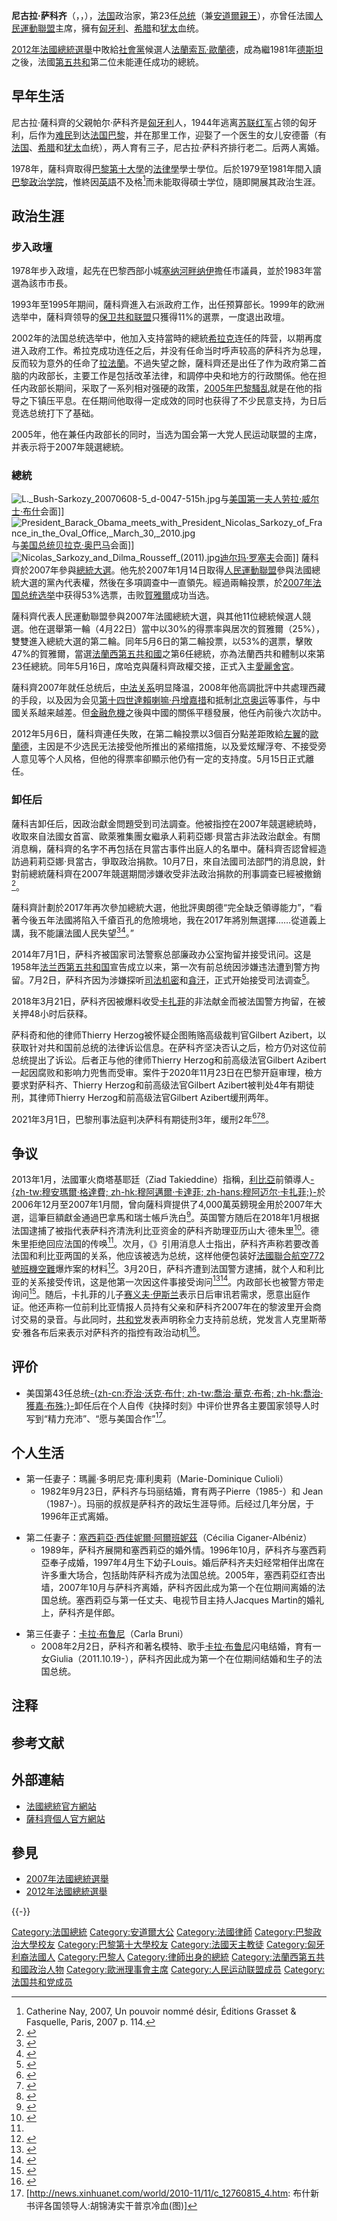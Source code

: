 {{noteTA
|T=zh-hans:尼古拉·萨科齐;zh-hk:尼古拉·薩爾科齊;zh-tw:尼古拉·薩科吉;zh-hant:尼古拉·薩科齊;
|G1=PP
|1=zh-hans:多米尼克·德维尔潘;zh-hk:多明尼克·德維爾潘;zh-tw:多明尼克·德維勒班;
|2=zh-tw:尚-皮耶·哈發林;zh-cn:让-皮埃尔·拉法兰;zh-hant:尚-比耶·拉法蘭;
|3=zh-tw:巴拉杜;zh-hant:巴拉迪爾;zh-hans:巴拉迪尔;
|4=zh-hans:弗朗索瓦·菲永;zh-hk:法蘭索瓦·菲永;zh-tw:法蘭索瓦·費雍;
}}
{{Infobox President
|name           = 尼古拉·萨科齐
|original_name  = {{lang|fr|Nicolas Sarkozy}}
|image          =Nicolas Sarkozy in 2010.jpg
|caption        = 
|birth_name     = Nicolas Paul Stéphane Sarközy de Nagy-Bocsa
|office         = {{flagicon|FRA}} [[法国总统列表|第23任]][[法国总统|法国总统]]
|premier        = [[弗朗索瓦·菲永|弗朗索瓦·菲永]] 
|term_start     = 2007年5月16日
|term_end       = 2012年5月15日
|predecessor    = [[雅克·希拉克|雅克·希拉克]]
|successor      = [[法蘭索瓦·歐蘭德|法蘭索瓦·歐蘭德]]
|office1        = [[安道尔親王|安道尔親王]]
|primeminister1 = [[阿尔韦特·平塔特|阿尔韦特·平塔特]]<br />[[Jaume_Bartumeu|Jaume Bartumeu]]<br />[[Pere_López_Agràs|Pere López Agràs]] <small>(代理)</small><br />[[Antoni_Martí|Antoni Martí]]
|alongside1     = [[霍安·恩里克·比韦斯·西西利亚|祖安·西西利亚]]
|term_start1    = 2007年5月16日
|term_end1      = 2012年5月15日
|predecessor1   = [[雅克·希拉克|雅克·希拉克]]
|successor1     = [[法蘭索瓦·歐蘭德|法蘭索瓦·歐蘭德]]
|office2        = [[法國内政部|法國内政部部長]]
|premier2       = [[多米尼克·德维尔潘|多米尼克·德维尔潘]]
|term_start2    = 2005年6月2日
|term_end2      = 2007年3月26日
|predecessor2   = [[多米尼克·德维尔潘|多米尼克·德维尔潘]]
|successor2     = [[François_Baroin|François Baroin]]
|premier3       = [[让-皮埃尔·拉法兰|让-皮埃尔·拉法兰]]
|term_start3    = 2002年5月7日
|term_end3      = 2004年3月30日
|predecessor3   = [[Daniel_Vaillant|Daniel Vaillant]]
|successor3     = [[多米尼克·德维尔潘|多米尼克·德维尔潘]]
|office4        = [[法國|法國]][[法國經濟财政部|經濟财政部部長]]
|premier4       = [[让-皮埃尔·拉法兰|让-皮埃尔·拉法兰]]
|term_start4    = 2004年3月31日
|term_end4      = 2004年11月29日
|predecessor4   = [[Francis_Mer|Francis Mer]]
|successor4     = [[Hervé_Gaymard|Hervé Gaymard]]
|office5        = [[法國預算部|法國預算部部長]]
|premier5       = [[爱德华·巴拉迪尔|爱德华·巴拉迪尔]]
|term_start5    = 1993年3月30日
|term_end5      = 1995年5月11日
|predecessor5   = [[Michel_Charasse|Michel Charasse]]
|successor5     = [[François_d'Aubert|François d'Aubert]]
|office6        = [[塞纳河畔讷伊市长|塞纳河畔讷伊市长]]
|term_start6    = 1983年4月14日
|term_end6      = 2002年5月7日
|predecessor6   = [[Achille_Peretti|Achille Peretti]]
|successor6     = [[Louis-Charles_Bary|Louis-Charles Bary]]
|birth_date     = {{birth date and age|1955|1|28}}
|birth_place    = {{FRA}}[[巴黎|巴黎]]
|death_date     = 
|death_place    = 
|party          = [[保卫共和联盟|保卫共和联盟]] <small>(2002年以前)</small><br />[[人民运动联盟|人民运动联盟]] <small>(2002年-2015年5月30日)</small><br />[[共和黨_(法國)|共和党]] <small>(2015年5月30日至今)</small>
|spouse         = {{marriage|瑪麗·多米尼克·庫利奧莉|1982|1996|reason=divorced}}<br>{{marriage|[[瑟西莉雅·亞提亞斯|西西莉亞·西佳妮爾-阿爾班妮茲]]|1996|2007|reason=divorced}}<br />{{marriage|[[卡拉·布魯尼|卡拉·布魯尼]]|2008}}
|children       = Pierre <small>(庫利奧莉生)</small><br />Jean <small>(庫利奧莉生)</small><br />Louis <small>(西佳妮爾-阿爾班妮茲生)</small><br />Giulia <small>(布魯尼生)</small>
|residence      = 
|religion       = [[天主教|天主教]]
|alma_mater     = [[巴黎第十大学|巴黎第十大学]]<br />[[巴黎政治大学|巴黎政治大学]]
|signature      = Nicolas Sarkozy signature.svg
|website        = [http://www.sarkozy.fr/home/ 官方网站]{{dead link|date=2017年12月 |bot=InternetArchiveBot |fix-attempted=yes }}
}}

{{各地中文名
| 名詞   = {{lang|fr|Sarkozy}}
| 圖像   = 
| 說明   = 
| 大陸   = 萨科齐{{NoteTag|最初，中国国内按照法语译名规范将其译为“尼古拉·萨尔科齐”<ref>{{Cite web |url = http://www.people.com.cn/GB/guoji/14549/2426433.html |title = 人民特稿：萨尔科齐重任在肩 |author = 杨汝生、徐冬梅 |date = 2004-04-03 |publisher = 人民网 |language = zh-cn |accessdate = 2020-06-06 |archive-date = 2020-06-06 |archive-url = https://web.archive.org/web/20200606055322/http://www.people.com.cn/GB/guoji/14549/2426433.html |dead-url = no }}</ref><ref>{{Cite web |url = http://www.cctv.com/program/dysj/20070116/100894.shtml |title = 法国：执政党选出萨尔科齐作为总统候选人 |author = 李琳 |date = 2007-01-15 |publisher = CCTV.com |language = zh-cn |accessdate = 2020-06-06 |archive-date = 2020-06-06 |archive-url = https://web.archive.org/web/20200606055324/http://www.cctv.com/program/dysj/20070116/100894.shtml |dead-url = no }}</ref><ref>{{Cite web |url = http://fr.mofcom.gov.cn/aarticle/jmxw/200705/20070504639304.html |title = 萨尔科齐称要成为所有法国人的总统 |author = 张伯辉 |date = 2007-05-08 |publisher = [[中华人民共和国商务部|中华人民共和国商务部]] |language = zh-cn |accessdate = 2020-06-06 |archive-date = 2020-06-06 |archive-url = https://web.archive.org/web/20200606055331/http://fr.mofcom.gov.cn/aarticle/jmxw/200705/20070504639304.html |dead-url = no }}</ref>。在其当选总统后，法国政府要求中方将其中文译名更改为“尼古拉·萨科齐”，中方考虑其刚就任总统，影响力远非以往，因此同意更改其中文译名<ref>{{Cite web |url = http://ngdsb.hinews.cn/html/2009-11/29/content_175983.htm |title = 外国政要中文译名谁来定？ |author =  |date = 2009-11-29 |publisher = 南国都市报 |language = zh-cn |accessdate = 2020-06-06 |archive-date = 2020-06-06 |archive-url = https://web.archive.org/web/20200606055325/http://ngdsb.hinews.cn/html/2009-11/29/content_175983.htm |dead-url = no }}</ref>。}}
| 臺灣   = 薩科吉<ref>{{Cite web |url=http://www.mofa.gov.tw/mobile/News_Content.aspx?s=2DF5518A472E0E63 |title=中華民國外交部 |accessdate=2015-09-28 |archive-date=2015-09-29 |archive-url=https://web.archive.org/web/20150929064218/http://www.mofa.gov.tw/mobile/News_Content.aspx?s=2DF5518A472E0E63 |dead-url=no }}</ref>、沙柯吉<ref>{{Cite web |url=http://www3.cna.com.tw/search/hysearchws.aspx?q=Nicolas+Sarkozy |title=中央通訊社 |accessdate=2017-04-17 |archive-date=2017-04-18 |archive-url=https://web.archive.org/web/20170418081828/http://www3.cna.com.tw/search/hysearchws.aspx?q=Nicolas+Sarkozy |dead-url=no }}</ref>
| 香港   = 薩爾科齊
| 澳門   = 
| 新加坡 = 
| 大馬   = 
}}
'''尼古拉·萨科齐'''（{{lang-fr|'''Nicolas Sarközy'''}}，{{IPA-fr|ni.kɔ.la saʁ.kɔ.zi|lang|Sarkozy.ogg}}，{{bd|1955年|1月28日|catIdx=Sarkozy, Nicolas}}），[[法国|法国]]政治家，第23任[[法国总统|总统]]（兼[[安道爾親王|安道爾親王]]），亦曾任法國[[人民運動聯盟|人民運動聯盟]]主席，擁有[[匈牙利|匈牙利]]、[[希腊|希腊]]和[[犹太|犹太]]血统。

[[2012年法國總統選舉|2012年法國總統選舉]]中敗給[[社會黨_(法國)|社會黨]]候選人[[法蘭索瓦·歐蘭德|法蘭索瓦·歐蘭德]]，成為繼1981年[[德斯坦|德斯坦]]之後，法國[[法蘭西第五共和國|第五共和]]第二位未能連任成功的總統。

== 早年生活 ==
尼古拉·薩科齊的父親帕尔·萨科齐是[[匈牙利|匈牙利]]人，1944年逃离[[苏联红军|苏联红军]]占领的匈牙利，后作为[[难民|难民]]到达[[法国|法国]][[巴黎|巴黎]]，并在那里工作，迎娶了一个医生的女儿安德蕾（有[[法国|法国]]、[[希腊|希腊]]和[[犹太|犹太]]血统），两人育有三子，尼古拉·萨科齐排行老二。后两人离婚。

1978年，薩科齊取得[[巴黎第十大學|巴黎第十大學]]的[[法律學|法律學]]學士學位。后於1979至1981年間入讀[[巴黎政治学院|巴黎政治学院]]，惟終因[[英語|英語]]不及格<ref> Catherine Nay, 2007, Un pouvoir nommé désir, Éditions Grasset & Fasquelle, Paris, 2007 p. 114.</ref>而未能取得碩士学位，隨即開展其政治生涯。

== 政治生涯 ==
=== 步入政壇 ===
1978年步入政壇，起先在巴黎西部小城[[塞纳河畔纳伊|塞纳河畔纳伊]]擔任市議員，並於1983年當選為該市市長。

1993年至1995年期间，薩科齊進入右派政府工作，出任预算部长。1999年的欧洲选举中，薩科齊领导的[[保卫共和联盟|保卫共和联盟]]只獲得11%的選票，一度退出政壇。

2002年的法国总统选举中，他加入支持當時的總統[[希拉克|希拉克]]连任的阵营，以期再度进入政府工作。希拉克成功连任之后，并没有任命当时呼声较高的萨科齐为总理，反而较为意外的任命了[[让-皮埃尔·拉法兰|拉法蘭]]。不過失望之餘，薩科齊还是出任了作为政府第二首脑的内政部长，主要工作是包括改革法律，和調停中央和地方的行政關係。他在担任内政部长期间，采取了一系列相对强硬的政策，[[2005年法国骚乱|2005年巴黎騷乱]]就是在他的指导之下镇压平息。在任期间他取得一定成效的同时也获得了不少民意支持，为日后竞选总统打下了基础。

2005年，他在兼任内政部长的同时，当选为国会第一大党人民运动联盟的主席，并表示将于2007年競選總統。

=== 總統 ===
{{seealso|2007年法國總統選舉|2012年法國總統選舉}}
[[File:L._Bush-Sarkozy_20070608-5_d-0047-515h.jpg|thumb]]与[[美国第一夫人|美国第一夫人]][[劳拉·威尔士·布什|劳拉·威尔士·布什]]会面]] 
[[File:President_Barack_Obama_meets_with_President_Nicolas_Sarkozy_of_France_in_the_Oval_Office,_March_30,_2010.jpg|thumb]]与[[美国总统|美国总统]][[贝拉克·奥巴马|贝拉克·奥巴马]]会面]] 
[[File:Nicolas_Sarkozy_and_Dilma_Rousseff_(2011).jpg|thumb]][[迪尔玛·罗塞夫|迪尔玛·罗塞夫]]会面]]
薩科齊於2007年參與[[2007年法國總統選舉|總統大選]]。他先於2007年1月14日取得[[人民運動聯盟|人民運動聯盟]]參與法國總統大選的黨內代表權，然後在多項調查中一直領先。經過兩輪投票，於[[2007年法国总统选举|2007年法国总统选举]]中获得53%选票，击败[[塞格琳·羅雅爾|賀雅爾]]成功当选。

薩科齊代表人民運動聯盟參與2007年法國總統大選，與其他11位總統候選人競選。他在選舉第一輪（4月22日）當中以30%的得票率與居次的賀雅爾（25%），雙雙進入總統大選的第二輪。同年5月6日的第二輪投票，以53%的選票，擊敗47%的賀雅爾，當選[[法蘭西第五共和國|法蘭西第五共和國]]之第6任總統，亦為法蘭西共和體制以來第23任總統。同年5月16日，席哈克與薩科齊政權交接，正式入主[[愛麗舍宮|愛麗舍宮]]。

薩科齊2007年就任总统后，[[中法关系|中法关系]]明显降温，2008年他高調批評中共處理西藏的手段，以及因为会见[[第十四世達賴喇嘛·丹增嘉措|第十四世達賴喇嘛·丹增嘉措]]和抵制[[北京奥运|北京奥运]]等事件，与中國关系越来越差。但[[金融危機|金融危機]]之後與中國的關係平穩發展，他任內前後六次訪中。

2012年5月6日，薩科齊連任失敗，在第二輪投票以3個百分點差距敗給[[左翼|左翼]]的[[弗朗索瓦·奥朗德|歐蘭德]]，主因是不少选民无法接受他所推出的紧缩措施，以及爱炫耀浮夸、不接受旁人意见等个人风格，但他的得票率卻顯示他仍有一定的支持度。5月15日正式離任。

=== 卸任后 ===
薩科吉卸任后，因政治獻金問題受到司法調查。他被指控在2007年競選總統時，收取來自法國女首富、歐萊雅集團女繼承人莉莉亞娜·貝當古非法政治獻金。有關消息稱，薩科齊的名字不再包括在貝當古事件出庭人的名單中。薩科齊否認曾經造訪過莉莉亞娜·貝當古，爭取政治捐款。10月7日，來自法國司法部門的消息說，針對前總統薩科齊在2007年競選期間涉嫌收受非法政治捐款的刑事調查已經被撤銷<ref>{{Cite web |url=http://gb.cri.cn/42071/2013/10/08/6651s4275352.htm |title=法國撤銷對前總統薩科齊指控 有望重返政壇 |accessdate=2016-05-18 |archive-date=2017-01-11 |archive-url=https://web.archive.org/web/20170111202813/http://gb.cri.cn/42071/2013/10/08/6651s4275352.htm |dead-url=no }}</ref>。

薩科齊計劃於2017年再次參加總統大選，他批評奧朗德“完全缺乏領導能力”，“看著今後五年法國將陷入千瘡百孔的危險境地，我在2017年將別無選擇……從道義上講，我不能讓法國人民失望<ref>{{Cite web |url=http://gb.cri.cn/42071/2013/05/08/5105s4108195.htm |title=薩科齊批奧朗德無用 稱自己或“被迫”重出江湖(圖) |accessdate=2016-05-18 |archive-date=2017-01-11 |archive-url=https://web.archive.org/web/20170111202817/http://gb.cri.cn/42071/2013/05/08/5105s4108195.htm |dead-url=no }}</ref><ref>{{Cite web |url=http://www.epochtimes.com/gb/13/12/16/n4035128.htm |title=法国前总统萨科齐：不得不重返政坛 这是宿命! |accessdate=2013-12-25 |archive-date=2013-12-26 |archive-url=https://web.archive.org/web/20131226045802/http://www.epochtimes.com/gb/13/12/16/n4035128.htm |dead-url=no }}</ref>。” 

2014年7月1日，萨科齐被国家司法警察总部廉政办公室拘留并接受讯问。这是1958年[[法兰西第五共和国|法兰西第五共和国]]宣告成立以来，第一次有前总统因涉嫌违法遭到警方拘留。7月2日，萨科齐因为涉嫌探听[[司法机密|司法机密]]和[[貪汙|貪汙]]，正式开始接受司法调查<ref>{{Cite web |url=http://news.163.com/14/0703/12/A07SOCTN00014JB5.html |title=萨科齐涉貪案震动法国政坛 |access-date=2014-07-03 |archive-url=https://web.archive.org/web/20140714232102/http://news.163.com/14/0703/12/A07SOCTN00014JB5.html |archive-date=2014-07-14 |dead-url=yes }}</ref>。

2018年3月21日，萨科齐因被爆料收受[[卡扎菲|卡扎菲]]的非法献金而被法国警方拘留，在被关押48小时后获释。

萨科奇和他的律师Thierry Herzog被怀疑企图贿赂高级裁判官Gilbert Azibert，以获取针对共和国前总统的法律诉讼信息。在萨科齐坚决否认之后，检方仍对这位前总统提出了诉讼。后者正与他的律师Thierry Herzog和前高级法官Gilbert Azibert一起因腐败和影响力兜售而受审。案件于2020年11月23日在巴黎开庭审理，檢方要求對萨科齐、Thierry Herzog和前高级法官Gilbert Azibert被判处4年有期徒刑，其律师Thierry Herzog和前高级法官Gilbert Azibert缓刑两年。<p>2021年3月1日，巴黎刑事法庭判决萨科有期徒刑3年，缓刑2年<ref>{{Cite web|title=貪腐以權謀私罪成 法國前總統薩爾科齊坐牢|url=https://guangming.com.my/%e8%b2%aa%e8%85%90%e4%bb%a5%e6%ac%8a%e8%ac%80%e7%a7%81%e7%bd%aa%e6%88%90-%e6%b3%95%e5%9c%8b%e5%89%8d%e7%b8%bd%e7%b5%b1%e8%96%a9%e7%88%be%e7%a7%91%e9%bd%8a%e5%9d%90%e7%89%a2|accessdate=2021-04-20|work=光明日报|language=zh-TW|archive-date=2021-04-23|archive-url=https://web.archive.org/web/20210423112727/https://guangming.com.my/%E8%B2%AA%E8%85%90%E4%BB%A5%E6%AC%8A%E8%AC%80%E7%A7%81%E7%BD%AA%E6%88%90-%E6%B3%95%E5%9C%8B%E5%89%8D%E7%B8%BD%E7%B5%B1%E8%96%A9%E7%88%BE%E7%A7%91%E9%BD%8A%E5%9D%90%E7%89%A2|dead-url=no}}</ref><ref>{{Cite web|title=贪腐以权谋私罪成 法国前总统萨尔科齐坐牢 - 国际新闻  带你看世界 - 星洲网 Sin Chew Daily|url=https://amp.sinchew.com.my/content/content_2435779.html|accessdate=2021-04-20|work=amp.sinchew.com.my|archive-date=2021-04-23|archive-url=https://web.archive.org/web/20210423110352/https://amp.sinchew.com.my/content/content_2435779.html|dead-url=no}}</ref><ref>{{Cite web|title=萨尔科齐贪污罪成 或成首位服刑法国前总统|url=https://www.enanyang.my/node/388254|accessdate=2021-04-20|date=2021-03-02|work=www.enanyang.my|language=zh-hans}}</ref>。

== 争议 ==
2013年1月，法國軍火商塔基耶廷（Ziad Takieddine）指稱，[[利比亞|利比亞]]前領導人[[穆阿迈尔·卡扎菲|-{zh-tw:穆安瑪爾·格達費; zh-hk:穆阿邁爾·卡達菲; zh-hans:穆阿迈尔·卡扎菲;}-]]於2006年12月至2007年1月間，曾向薩科齊提供了4,000萬英鎊現金用於2007年大選，這筆巨額獻金通過巴拿馬和瑞士帳戶洗白<ref>{{citeweb|url=http://www.dailymail.co.uk/news/article-2256205/Nicolas-Sarkozy-took-40m-Colonel-Gaddafi-fund-2007-election-campaign.html|title=Nicolas Sarkozy 'took £40m from Colonel Gaddafi to fund 2007 election campaign'|date=2013-01-02|accessdate=2013-01-04|archive-date=2013-01-04|archive-url=https://web.archive.org/web/20130104025852/http://www.dailymail.co.uk/news/article-2256205/Nicolas-Sarkozy-took-40m-Colonel-Gaddafi-fund-2007-election-campaign.html|dead-url=no}}</ref>。英国警方随后在2018年1月根据法国{{le|欧洲逮捕令|European Arrest Warrant}}逮捕了被指代表萨科齐清洗利比亚资金的萨科齐助理亚历山大·德朱里<ref name="france3533">{{cite news|title=UK arrests French suspect in Sarkozy financing probe|url=http://www.france24.com/en/20180108-france-businessman-arrested-london-linked-sarkozy-2007-presidential-campaign|accessdate=2018-01-09|work=France24|date=2018-03-20|archive-date=2018-01-08|archive-url=https://web.archive.org/web/20180108184906/http://www.france24.com/en/20180108-france-businessman-arrested-london-linked-sarkozy-2007-presidential-campaign|dead-url=no}}</ref>。德朱里拒绝回应法国的传唤<ref name="france3533"/>。次月，《{{le|中东时报|Asharq Al-Awsat}}》引用消息人士指出，萨科齐声称若要改善法国和利比亚两国的关系，他应该被选为总统，这样他便包装好[[法國聯合航空772號班機空難|法國聯合航空772號班機空難]]爆炸案的材料<ref>{{cite news|title=Qaddafi regime funded presidential campaigns in US, Ukraine, France|url=https://www.thenational.ae/world/qaddafi-regime-funded-presidential-campaigns-in-us-ukraine-france-1.706025|accessdate=2018-03-20|work=The National (Abu Dhabi)|date=2018-02-19|archive-date=2018-03-20|archive-url=https://web.archive.org/web/20180320170755/https://www.thenational.ae/world/qaddafi-regime-funded-presidential-campaigns-in-us-ukraine-france-1.706025|dead-url=no}}</ref>。3月20日，萨科齐遭到法国警方逮捕，就个人和利比亚的关系接受传讯，这是他第一次因这件事接受询问<ref>{{cite news|title=Ex-French president Nicolas Sarkozy 'arrested over campaign financing'|url=https://news.sky.com/story/ex-french-president-nicolas-sarkozy-arrested-over-campaign-financing-11297642|accessdate=2018-03-20|work=Sky News|date=2018-03-20|archive-date=2018-03-20|archive-url=https://web.archive.org/web/20180320174305/https://news.sky.com/story/ex-french-president-nicolas-sarkozy-arrested-over-campaign-financing-11297642|dead-url=no}}</ref><ref>{{cite news|last1=Serafino|first1=Phil|title=Sarkozy Held for Questioning in Campaign Finance Case: Le Monde|url=https://www.bloomberg.com/news/articles/2018-03-20/sarkozy-held-for-questioning-in-campaign-finance-case-le-monde|accessdate=2018-03-20|work=Bloomberg|date=2018-03-20|archive-date=2019-09-12|archive-url=https://web.archive.org/web/20190912160349/https://www.bloomberg.com/tosv2.html?vid=&uuid=e863c2a0-d576-11e9-aff3-db293a15c776&url=L25ld3MvYXJ0aWNsZXMvMjAxOC0wMy0yMC9zYXJrb3p5LWhlbGQtZm9yLXF1ZXN0aW9uaW5nLWluLWNhbXBhaWduLWZpbmFuY2UtY2FzZS1sZS1tb25kZQ==|dead-url=no}}</ref>。内政部长{{le|布莱斯·霍特菲克斯|Brice Hortefeux}}也被警方带走询问<ref name="bbc897">{{cite news|title=French police hold ex-president Sarkozy over 'Gaddafi funding'|url=http://www.bbc.com/news/world-europe-43469316|accessdate=2018-03-20|work=BBC News|date=2018-03-20|archive-date=2018-03-20|archive-url=https://web.archive.org/web/20180320180502/http://www.bbc.com/news/world-europe-43469316|dead-url=no}}</ref>。随后，卡扎菲的儿子[[赛义夫·伊斯兰·卡扎菲|赛义夫·伊斯兰]]表示日后审讯若需求，愿意出庭作证。他还声称一位前利比亚情报人员持有父亲和萨科齐2007年在的黎波里开会商讨交易的录音。与此同时，[[共和党_(法国)|共和党]]发表声明称全力支持前总统，党发言人克里斯蒂安·雅各布后来表示对萨科齐的指控有政治动机<ref name="chazan">{{cite news|last1=Chazan|first1=David|title=Former French president Nicolas Sarkozy questioned in election financing probe|url=https://www.telegraph.co.uk/news/2018/03/20/former-french-president-nicolas-sarkozy-questioned-election/|accessdate=2018-03-20|work=Daily Telegraph|date=2018-03-20|archive-date=2018-03-20|archive-url=https://web.archive.org/web/20180320091519/https://www.telegraph.co.uk/news/2018/03/20/former-french-president-nicolas-sarkozy-questioned-election/|dead-url=no}}</ref>。

==评价==
*美国第43任总统[[乔治·沃克·布什|-{zh-cn:乔治·沃克·布什; zh-tw:喬治·華克·布希; zh-hk:喬治·獲嘉·布殊;}-]]卸任后在个人自传《抉择时刻》中评价世界各主要国家领导人时写到“精力充沛”、“愿与美国合作”<ref>[http://news.xinhuanet.com/world/2010-11/11/c_12760815_4.htm: 布什新书评各国领导人:胡锦涛实干普京冷血(图)]{{Dead link|date=2018年5月 |bot=InternetArchiveBot |fix-attempted=no }}</ref>。

== 个人生活 ==
*第一任妻子：瑪麗·多明尼克·庫利奧莉（Marie-Dominique Culioli）
**1982年9月23日，萨科齐与玛丽结婚，育有两子Pierre（1985-）和 Jean（1987-）。玛丽的叔叔是萨科齐的政坛生涯导师。后经过几年分居，于1996年正式离婚。

*第二任妻子：[[瑟西莉雅·亞提亞斯|塞西莉亞·西佳妮爾·阿爾班妮茲]]（Cécilia Ciganer-Albéniz）
**1989年，萨科齐展開和塞西莉亞的婚外情。1996年10月，萨科齐与塞西莉亞奉子成婚，1997年4月生下幼子Louis。婚后萨科齐夫妇经常相伴出席在许多重大场合，包括助阵萨科齐成为法国总统。2005年，塞西莉亞红杏出墙，2007年10月与萨科齐离婚，萨科齐因此成为第一个在位期间离婚的法国总统。塞西莉亞与第一任丈夫、电视节目主持人Jacques Martin的婚礼上，萨科齐是伴郎。

*第三任妻子：[[卡拉·布鲁尼|卡拉·布鲁尼]]（Carla Bruni）
**2008年2月2日，萨科齐和著名模特、歌手[[卡拉·布鲁尼|卡拉·布鲁尼]]闪电结婚，育有一女Giulia（2011.10.19-），萨科齐因此成为第一个在位期间结婚和生子的法国总统。

== 注释 ==
{{ReflistH}}
{{NoteFoot}}
{{ReflistF}}

== 参考文献 ==
{{Reflist}}

== 外部連結 ==
* [http://www.elysee.fr/ 法國總統官方網站]{{Wayback|url=http://www.elysee.fr/ |date=20080909095955 }}
* [https://web.archive.org/web/20210305064720/http://www.sarkozy.fr/ 薩科齊個人官方網站]

== 參見 ==
* [[2007年法國總統選舉|2007年法國總統選舉]]
* [[2012年法國總統選舉|2012年法國總統選舉]]

{{-}}
{{start box}}
{{succession box|[[达尼埃尔·瓦扬|达尼埃尔·瓦扬]]|[[多米尼克·德维尔潘|多米尼克·德维尔潘]]|[[法国内政部长|法国内政部长]]|2002年-2004年}}
{{succession box|[[弗朗西斯·梅尔|弗朗西斯·梅尔]]|[[埃尔韦·盖马尔|埃尔韦·盖马尔]]|[[法国经济、财政和工业部长|法国经济、财政和工业部长]]|2004年}}
{{succession box|[[多米尼克·德维尔潘|多米尼克·德维尔潘]]|[[弗朗索瓦·巴罗万|弗朗索瓦·巴罗万]]|[[法国内政部长|法国内政部长]]|2005年-2007年}}
{{succession box|[[希拉克|希拉克]]|[[法蘭索瓦·歐蘭德|法蘭索瓦·歐蘭德]]|[[法国总统|法国总统]]|2007年5月16日—2012年}}
{{succession box|[[希拉克|希拉克]]|[[法蘭索瓦·歐蘭德|法蘭索瓦·歐蘭德]]|[[安道爾親王|安道爾親王]]|2007年5月16日—2012年}}
{{end box}}

{{法國共和時期國家元首}}
{{欧洲理事会主席}}
{{Authority control}}
{{Portal bar|法國|政治|人物}}

{{DEFAULTSORT:Sarkozy, Nicolas}}
[[Category:法国總統|Category:法国總統]]
[[Category:安道爾大公|Category:安道爾大公]]
[[Category:法國律師|Category:法國律師]]
[[Category:巴黎政治大學校友|Category:巴黎政治大學校友]]
[[Category:巴黎第十大學校友|Category:巴黎第十大學校友]]
[[Category:法國天主教徒|Category:法國天主教徒]]
[[Category:匈牙利裔法國人|Category:匈牙利裔法國人]]
[[Category:巴黎人|Category:巴黎人]]
[[Category:律師出身的總統|Category:律師出身的總統]]
[[Category:法蘭西第五共和國政治人物|Category:法蘭西第五共和國政治人物]]
[[Category:歐洲理事會主席|Category:歐洲理事會主席]]
[[Category:人民运动联盟成员|Category:人民运动联盟成员]]
[[Category:法国共和党成员|Category:法国共和党成员]]
